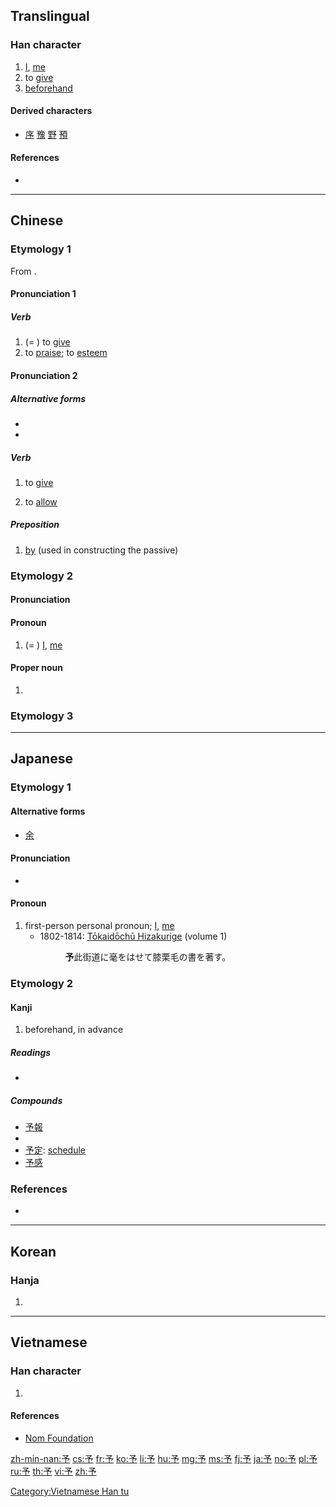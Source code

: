 {{also|豫|矛}}
==Translingual==

===Han character===
{{Han char|rn=6|rad=亅|as=03|sn=4|four=17202|canj=NINN|ids=⿱龴𠄐}}

# [[I]], [[me]]
# to [[give]]
# [[beforehand]]

====Derived characters====
* [[序]] [[豫]] [[野]] [[預]]

====References====
* {{Han ref|kx=0085.160|dkj=00231|dj=0174.060|hdz=10052.020|uh=4E88|ud=20104|bh=A4A9|bd=42153}}

----

==Chinese==
{{zh-forms}}

===Etymology 1===
From {{etyl|sit-pro|zh}} {{m|sit-pro|*g-la}}.

====Pronunciation 1====
{{zh-pron
|m=yǔ
|c=jyu5
|mn=ú/í
|mn_note=literary reading
|mc=2
|oc=2,2
|ma=
|cat=v,mn:prep
}}

=====Verb=====
{{zh-verb}}

# (= {{zh-l|與}}) to [[give]]
# to [[praise]]; to [[esteem]]

====Pronunciation 2====
{{zh-pron
|mn=hō͘
|mn_note=vernacular reading
|ma=
|cat=v,m:prep
}}

=====Alternative forms=====
* {{zh-l|互}}
* {{zh-l|乎}}

=====Verb=====
{{zh-verb}}

# {{lb|zh|Min Nan}} to [[give]]
#: {{zhex|伊 予 我 五 箍。|He '''gave''' me five dollars.|MN}}
# {{lb|zh|Min Nan}} to [[allow]]
#: {{zhex|予 伊 去！|Let it go!|MN}}

=====Preposition=====
{{zh-prep}}

# {{lb|zh|Min Nan}} [[by]] (used in constructing the passive)
#: {{zhex|伊 予 人 拍。|He was beat up ('''by''' someone).|MN}}

===Etymology 2===

====Pronunciation====
{{zh-pron
|m=yú
|c=jyu4
|mn=û/î
|mc=1
|oc=1,1
|ma=
|cat=pron,propn
}}

====Pronoun====
{{zh-pronoun}}

# {{zh-obsolete}} (= {{zh-l|余}}) [[I]], [[me]]

====Proper noun====
{{zh-proper noun}}

# {{surname|lang=zh}}

===Etymology 3===
{{zh-see|豫|v}}

----

==Japanese==

===Etymology 1===

====Alternative forms====
* [[余]]

====Pronunciation====
* {{IPA|[jo]|lang=ja}}

====Pronoun====
{{ja-pos|pronoun|よ|kyu=豫}}

# first-person personal pronoun; [[I]], [[me]]
#* 1802-1814: [[w:Tōkaidōchū Hizakurige|Tōkaidōchū Hizakurige]] (volume 1)
#*: '''予'''此街道に毫をはせて膝栗毛の書を著す。

===Etymology 2===

====Kanji====
{{ja-kanji|grade=3|rs=亅03|style=s|kyu=豫}}

# beforehand, in advance

=====Readings=====
* {{ja-readings|on=[[よ]] (yo), [[しゃ]] (sha)|kun=[[あたえる]] (ataeru), [[あらかじめ]] (arakajime)}}

=====Compounds=====
* [[予報]]
* {{m|ja|予約||reservation, appointment|tr=よやく, yoyaku|sc=Jpan}}
* [[予定]]: [[schedule]]
* [[予感]]

===References===
* {{cite-book
|last=Asō
|first=Isoji
|title=Nihon Koten Bungaku Taikei 62: [[w:Tōkaidōchū Hizakurige|Tōkaidōchū Hizakurige]]
|publisher=[[w:Iwanami Shoten Publishing|Iwanami Shoten]]
|date=1958
|location=[[w:Tōkyō|Tōkyō]]
|language=Japanese
|isbn=4-0006-0062-1
}}

----

==Korean==

===Hanja===
{{ko-hanja|hangeul=여|rv=yeo|mr=yŏ}}

# {{defn|lang=ko|sort=亅03}}

----

==Vietnamese==

===Han character===
{{vi-hantu|[[nhừ]], [[dư]]|rs=亅03}}

# {{defn|lang=vi|sort=亅03}}

====References====
* [http://nomfoundation.org/common/nom_details.php?codepoint=4e88 Nom Foundation]

[[Category:Vietnamese Han tu]]

[[zh-min-nan:予]]
[[cs:予]]
[[fr:予]]
[[ko:予]]
[[li:予]]
[[hu:予]]
[[mg:予]]
[[ms:予]]
[[fj:予]]
[[ja:予]]
[[no:予]]
[[pl:予]]
[[ru:予]]
[[th:予]]
[[vi:予]]
[[zh:予]]